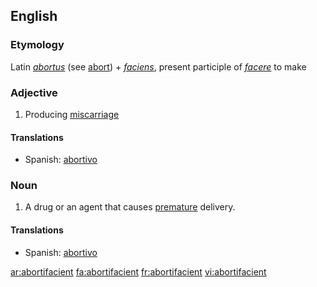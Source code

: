 ==English==

===Etymology===
Latin ''[[abortus]]'' (see [[abort]]) + ''[[faciens]]'', present participle of ''[[facere]]'' to make

===Adjective===
{{en-adj}}

# Producing [[miscarriage]]

====Translations====
*Spanish: [[abortivo]]

===Noun===
{{en-noun}}

# A drug or an agent that causes [[premature]] delivery.

====Translations====
*Spanish: [[abortivo]] {{m}}

[[ar:abortifacient]]
[[fa:abortifacient]]
[[fr:abortifacient]]
[[vi:abortifacient]]